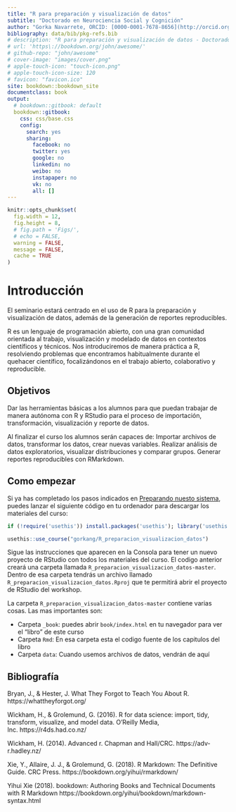 ```yaml
---
title: "R para preparación y visualización de datos"
subtitle: "Doctorado en Neurociencia Social y Cognición"
author: "Gorka Navarrete, ORCID: [0000-0001-7678-8656](http://orcid.org/0000-0001-7678-8656)"
bibliography: data/bib/pkg-refs.bib
# description: "R para preparación y visualización de datos - Doctorado en Neurociencia y Cognición - Facultad de Psicología - UAI"
# url: 'https\://bookdown.org/john/awesome/'
# github-repo: "john/awesome"
# cover-image: "images/cover.png"
# apple-touch-icon: "touch-icon.png"
# apple-touch-icon-size: 120
# favicon: "favicon.ico"
site: bookdown::bookdown_site
documentclass: book
output:
  # bookdown::gitbook: default
  bookdown::gitbook:
    css: css/base.css
    config:
      search: yes
      sharing:
        facebook: no
        twitter: yes
        google: no
        linkedin: no
        weibo: no
        instapaper: no
        vk: no
        all: []
---
```


```r



knitr::opts_chunk$set(
  fig.width = 12,
  fig.height = 8,
  # fig.path = 'Figs/',
  # echo = FALSE,
  warning = FALSE,
  message = FALSE,
  cache = TRUE
)

```

# Introducción {-}

El seminario estará centrado en el uso de R para la preparación y visualización de datos, además de la generación de reportes reproducibles. 

R es un lenguaje de programación abierto, con una gran comunidad orientada al trabajo, visualización y modelado de datos en contextos científicos y técnicos. Nos introduciremos de manera práctica a R, resolviendo problemas que encontramos habitualmente durante el quehacer científico, focalizándonos en el trabajo abierto, colaborativo y reproducible.


## Objetivos {-}

Dar las herramientas básicas a los alumnos para que puedan trabajar de manera autónoma con R y RStudio para el proceso de importación, transformación, visualización y reporte de datos. 

Al finalizar el curso los alumnos serán capaces de:
Importar archivos de datos, transformar los datos, crear nuevas variables.
Realizar análisis de datos exploratorios, visualizar distribuciones y comparar grupos.
Generar reportes reproducibles con RMarkdown.


## Como empezar {-}

Si ya has completado los pasos indicados en [Preparando nuesto sistema](#preparando-sistema), puedes lanzar el siguiente código en tu ordenador para descargar los materiales del curso:  

```r

if (!require('usethis')) install.packages('usethis'); library('usethis')

usethis::use_course("gorkang/R_preparacion_visualizacion_datos")

```

Sigue las instrucciones que aparecen en la Consola para tener un nuevo proyecto de RStudio con todos los materiales del curso. El codigo anterior creará una carpeta llamada `R_preparacion_visualizacion_datos-master`. Dentro de esa carpeta tendrás un archivo llamado `R_preparacion_visualizacion_datos.Rproj` que te permitirá abrir el proyecto de RStudio del workshop.  

La carpeta `R_preparacion_visualizacion_datos-master` contiene varias cosas. Las mas importantes son:  

- Carpeta `_book`: puedes abrir `book/index.html` en tu navegador para ver el "libro" de este curso  
- Carpeta `Rmd`: En esa carpeta esta el codigo fuente de los capitulos del libro  
- Carpeta `data`: Cuando usemos archivos de datos, vendrán de aquí  




## Bibliografía {.bibliografia -}

Bryan, J., & Hester, J. What They Forgot to Teach You About R. https://whattheyforgot.org/  

Wickham, H., & Grolemund, G. (2016). R for data science: import, tidy, transform, visualize, and model data. O'Reilly Media, Inc. https://r4ds.had.co.nz/  

Wickham, H. (2014). Advanced r. Chapman and Hall/CRC. https://adv-r.hadley.nz/

Xie, Y., Allaire, J. J., & Grolemund, G. (2018). R Markdown: The Definitive Guide. CRC Press. https://bookdown.org/yihui/rmarkdown/  

Yihui Xie (2018). bookdown: Authoring Books and Technical Documents with R Markdown https://bookdown.org/yihui/bookdown/markdown-syntax.html  

